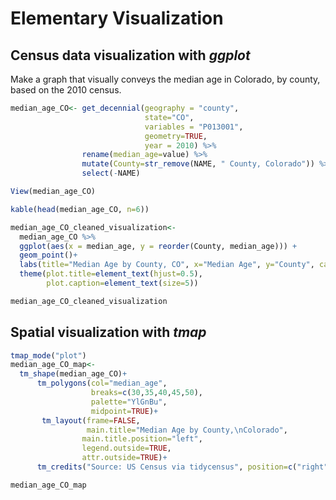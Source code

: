 # Elementary Visualization 

## Census data visualization with *ggplot*

Make a graph that visually conveys the median age in Colorado, by county, based on the 2010 census. 

```r
median_age_CO<- get_decennial(geography = "county",
                              state="CO",
                              variables = "P013001", 
                              geometry=TRUE,
                              year = 2010) %>% 
                rename(median_age=value) %>% 
                mutate(County=str_remove(NAME, " County, Colorado")) %>% 
                select(-NAME)
```

```r
View(median_age_CO)
```

```r
kable(head(median_age_CO, n=6))
```


```r

median_age_CO_cleaned_visualization<-
  median_age_CO %>%
  ggplot(aes(x = median_age, y = reorder(County, median_age))) + 
  geom_point()+
  labs(title="Median Age by County, CO", x="Median Age", y="County", caption="Source: United States census accessed via tidycensus")+
  theme(plot.title=element_text(hjust=0.5),
        plot.caption=element_text(size=5))

median_age_CO_cleaned_visualization
```

## Spatial visualization with *tmap*

```r
tmap_mode("plot")
median_age_CO_map<-
  tm_shape(median_age_CO)+
      tm_polygons(col="median_age",
                  breaks=c(30,35,40,45,50),
                  palette="YlGnBu", 
                  midpoint=TRUE)+
       tm_layout(frame=FALSE, 
                 main.title="Median Age by County,\nColorado",  
                main.title.position="left", 
                legend.outside=TRUE,
                attr.outside=TRUE)+
      tm_credits("Source: US Census via tidycensus", position=c("right", "bottom"))

```

```r

median_age_CO_map
```
